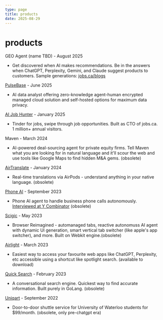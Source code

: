 ```yaml
---
type: page
title: products
date: 2025-08-29
---
```



# products


<div>


GEO Agent (name TBD) - August 2025
- Get discovered when AI makes recommendations. Be in the answers when ChatGPT, Perplexity, Gemini, and Claude suggest products to customers. Sample generations: [jobs.ca/blogs](https://jobs.ca/blogs)

[PulseBase](https://pulsebase.io) - June 2025
- AI data analyst offering zero-knowledge agent-human encrypted managed cloud solution and self-hosted options for maximum data privacy.

[AI Job Hunter](https://jobs.ca/ai-job-hunter) - January 2025
- Tinder for jobs, swipe through job opportunities. Built as CTO of jobs.ca. 1 million+ annual visitors.

Maven - March 2024
- AI-powered deal-sourcing agent for private equity firms. Tell Maven what you are looking for in natural language and it'll scour the web and use tools like Google Maps to find hidden M&A gems. (obsolete)

[AirTranslate](https://github.com/nidhishgajjar/airtranslate-ios) - January 2024
- Real-time translations via AirPods - understand anything in your native language. (obsolete)

[Phone AI](https://x.com/artmarryscience/status/1761252660676600171) - September 2023
- Phone AI agent to handle business phone calls autonomously. [Interviewed at Y Combinator](https://www.ycombinator.com) (obsolete)

[Scigic](https://scigic.com) - May 2023
- Browser Reimagined - automanaged tabs, reactive autonomuss AI agent with dynamic UI generation, smart vertical tab switcher (like apple's app switcher), and more. Built on Webkit engine.(obsolete)

[Airlight](https://airlight.pro) - March 2023
- Easiest way to access your favourite web apps like ChatGPT, Perplexity, etc accessible using a shortcut like spotlight search. (available to download)

[Quick Search](https://github.com/nidhishgajjar/quicksearch-api) - February 2023
- A conversational search engine. Quickest way to find accurate information. Built purely in GoLang. (obsolete)

[Uniqart](https://linktr.ee/uniqart) - September 2022
- Door-to-door shuttle service for University of Waterloo students for $99/month. (obsolete, only pre-chatgpt era)


</div>

